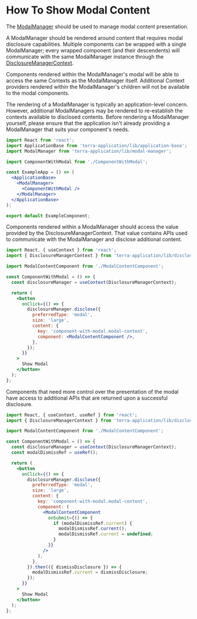 # How To Show Modal Content

The [ModalManager](/application/terra-application/components/modal-manager) should be used to manage modal content presentation.

A ModalManager should be rendered around content that requires modal disclosure capabilities. Multiple components can be wrapped with a single
ModalManager; every wrapped component (and their descendents) will communicate with the same ModalManager instance through the
[DisclosureManagerContext](/application/terra-application/contexts/disclosure-manager-context).

Components rendered within the ModalManager's modal will be able to access the same Contexts as the ModalManager itself.
Additional Context providers rendered within the ModalManager's children will not be available to the modal components.

The rendering of a ModalManager is typically an application-level concern. However, additional ModalManagers may be rendered to re-establish
the contexts available to disclosed contents. Before rendering a ModalManager yourself, please ensure that the application isn't already providing
a ModalManager that suits your component's needs.

```jsx
import React from 'react';
import ApplicationBase from 'terra-application/lib/application-base';
import ModalManager from 'terra-application/lib/modal-manager';

import ComponentWithModal from './ComponentWithModal';

const ExampleApp = () => (
  <ApplicationBase>
    <ModalManager>
      <ComponentWithModal />
    </ModalManager>
  </ApplicationBase>
);

export default ExampleComponent;
```

Components rendered within a ModalManager should access the value provided by the DisclosureManagerContext. That value contains APIs used
to communicate with the ModalManager and disclose additional content.

```jsx
import React, { useContext } from 'react';
import { DisclosureManagerContext } from 'terra-application/lib/disclosure-manager';

import ModalContentComponent from './ModalContentComponent';

const ComponentWithModal = () => {
  const disclosureManager = useContext(DisclosureManagerContext);

  return (
    <button
      onClick={() => {
        disclosureManager.disclose({
          preferredType: 'modal',
          size: 'large',
          content: {
            key: 'component-with-modal.modal-content',
            component: <ModalContentComponent />,
          },
        });
      }}
    >
      Show Modal
    </button>
  );
};
```

Components that need more control over the presentation of the modal have access to additional APIs that are returned upon a successful disclosure.

```jsx
import React, { useContext, useRef } from 'react';
import { DisclosureManagerContext } from 'terra-application/lib/disclosure-manager';

import ModalContentComponent from './ModalContentComponent';

const ComponentWithModal = () => {
  const disclosureManager = useContext(DisclosureManagerContext);
  const modalDismissRef = useRef();

  return (
    <button
      onClick={() => {
        disclosureManager.disclose({
          preferredType: 'modal',
          size: 'large',
          content: {
            key: 'component-with-modal.modal-content',
            component: (
              <ModalContentComponent
                onSubmit={() => {
                  if (modalDismissRef.current) {
                    modalDismissRef.current();
                    modalDismissRef.current = undefined;
                  }
                }}
              />
            ),
          },
        }).then(({ dismissDisclosure }) => {
          modalDismissRef.current = dismissDisclosure;
        });
      }}
    >
      Show Modal
    </button>
  );
};
```
